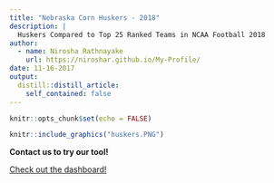 ```yaml
---
title: "Nebraska Corn Huskers - 2018"
description: |
  Huskers Compared to Top 25 Ranked Teams in NCAA Football 2018
author:
  - name: Nirosha Rathnayake 
    url: https://niroshar.github.io/My-Profile/
date: 11-16-2017
output:
  distill::distill_article:
    self_contained: false
---
```



```r
knitr::opts_chunk$set(echo = FALSE)

```


```r
knitr::include_graphics("huskers.PNG")
```


:::: {.blackbox data-latex=""}
::: {.center data-latex=""}
**Contact us to try our tool!**
:::

[Check out the dashboard!](https://niroapps.shinyapps.io/Huskers/)

::::



